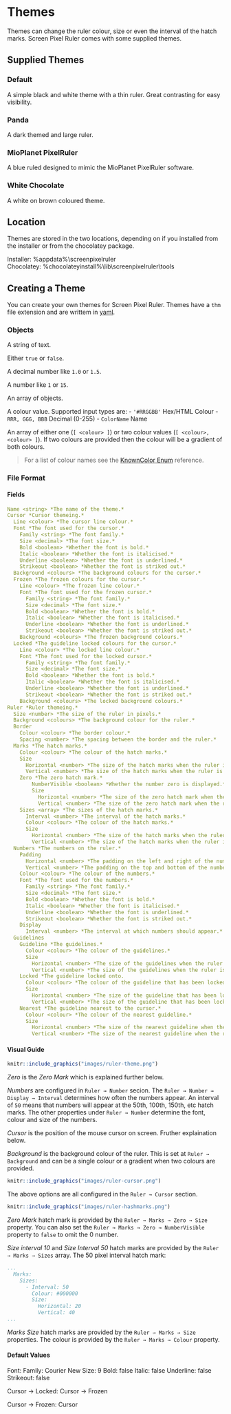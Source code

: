 # Themes {#themes}

Themes can change the ruler colour, size or even the interval of the hatch marks.
Screen Pixel Ruler comes with some supplied themes.

## Supplied Themes

### Default

A simple black and white theme with a thin ruler. Great contrasting for easy visibility.

### Panda

A dark themed and large ruler.

### MioPlanet PixelRuler

A blue ruled designed to mimic the MioPlanet PixelRuler software.

### White Chocolate

A white on brown coloured theme.

## Location

Themes are stored in the two locations, depending on if you installed from the installer or from the chocolatey package.

Installer: \%appdata\%\\screenpixelruler  
Chocolatey: \%chocolateyinstall\%\\lib\\screenpixelruler\\tools  

## Creating a Theme

You can create your own themes for Screen Pixel Ruler. 
Themes have a `thm` file extension and are writtem in [yaml](https://yaml.org).

### Objects

<string> A string of text.

<boolean> Either `true` or `false`.

<decimal> A decimal number like `1.0` or `1.5`.

<number> A number like `1` or `15`.

<array> An array of objects.

<colour> A colour value.
Supported input types are:
- `'#RRGGBB'` Hex/HTML Colour
- `RRR, GGG, BBB` Decimal (0-255)
- `ColorName` Name

<colours> An array of either one (`[ <colour> ]`) or two colour values (`[ <colour>, <colour> ]`).
If two colours are provided then the colour will be a gradient of both colours.

> For a list of colour names see the [KnownColor Enum](https://docs.microsoft.com/en-us/dotnet/api/system.drawing.knowncolor?view=netcore-3.1) reference. 

### File Format

#### Fields

```yaml
Name <string> *The name of the theme.*
Cursor *Cursor themeing.*
  Line <colour> *The cursor line colour.*
  Font *The font used for the cursor.*
    Family <string> *The font family.*
    Size <decimal> *The font size.*
    Bold <boolean> *Whether the font is bold.*
    Italic <boolean> *Whether the font is italicised.*
    Underline <boolean> *Whether the font is underlined.*
    Strikeout <boolean> *Whether the font is striked out.*
  Background <colours> *The background colours for the cursor.*
  Frozen *The frozen colours for the cursor.*
    Line <colour> *The frozen line colour.*
    Font *The font used for the frozen cursor.*
      Family <string> *The font family.*
      Size <decimal> *The font size.*
      Bold <boolean> *Whether the font is bold.*
      Italic <boolean> *Whether the font is italicised.*
      Underline <boolean> *Whether the font is underlined.*
      Strikeout <boolean> *Whether the font is striked out.*
    Background <colours> *The frozen background colours.*
  Locked *The guideline locked colours for the cursor.*
    Line <colour> *The locked line colour.*
    Font *The font used for the locked cursor.*
      Family <string> *The font family.*
      Size <decimal> *The font size.*
      Bold <boolean> *Whether the font is bold.*
      Italic <boolean> *Whether the font is italicised.*
      Underline <boolean> *Whether the font is underlined.*
      Strikeout <boolean> *Whether the font is striked out.*
    Background <colours> *The locked background colours.*
Ruler *Ruler themeing.*
  Size <number> *The size of the ruler in pixels.*
  Background <colours> *The background colour for the ruler.*
  Border
    Colour <colour> *The border colour.*
    Spacing <number> *The spacing between the border and the ruler.*
  Marks *The hatch marks.*
    Colour <colour> *The colour of the hatch marks.*
    Size
      Horizontal <number> *The size of the hatch marks when the ruler is horizontal.*
      Vertical <number> *The size of the hatch marks when the ruler is vertical.*
    Zero *The zero hatch mark.*
        NumberVisible <boolean> *Whether the number zero is displayed.*
        Size
          Horizontal <number> *The size of the zero hatch mark when the ruler is horizontal.*
          Vertical <number> *The size of the zero hatch mark when the ruler is vertical.*
    Sizes <array> *The sizes of the hatch marks.*
      Interval <number> *The interval of the hatch marks.*
      Colour <colour> *The colour of the hatch marks.*
      Size
        Horizontal <number> *The size of the hatch marks when the ruler is horizontal.*
        Vertical <number> *The size of the hatch marks when the ruler is vertical.*
  Numbers *The numbers on the ruler.*
    Padding
      Horizontal <number> *The padding on the left and right of the numbers.*
      Vertical <number> *The padding on the top and bottom of the numbers.*
    Colour <colour> *The colour of the numbers.*
    Font *The font used for the numbers.*
      Family <string> *The font family.*
      Size <decimal> *The font size.*
      Bold <boolean> *Whether the font is bold.*
      Italic <boolean> *Whether the font is italicised.*
      Underline <boolean> *Whether the font is underlined.*
      Strikeout <boolean> *Whether the font is striked out.*
    Display
      Interval <number> *The interval at which numbers should appear.*
  Guidelines
    Guideline *The guidelines.*
      Colour <colour> *The colour of the guidelines.*
      Size
        Horizontal <number> *The size of the guidelines when the ruler is horizontal.*
        Vertical <number> *The size of the guidelines when the ruler is vertical.*
    Locked *The guideline locked onto.
      Colour <colour> *The colour of the guideline that has been locked onto.*
      Size
        Horizontal <number> *The size of the guideline that has been locked onto when the ruler is horizontal.*
        Vertical <number> *The size of the guideline that has been locked onto when the ruler is vertical.*
    Nearest *The guideline nearest to the cursor.*
      Colour <colour> *The colour of the nearest guideline.*
      Size
        Horizontal <number> *The size of the nearest guideline when the ruler is horizontal.*
        Vertical <number> *The size of the nearest guideline when the ruler is vertical.*
```

#### Visual Guide

```r
knitr::include_graphics("images/ruler-theme.png")
```

*Zero* is the *Zero Mark* which is explained further below.

*Numbers* are configured in `Ruler → Number` secion.
The `Ruler → Number → Display → Interval` determines how often the numbers appear.
An interval of `50` means that numbers will appear at the 50th, 100th, 150th, etc hatch marks.
The other properties under `Ruler → Number` determine the font, colour and size of the numbers.

*Cursor* is the position of the mouse cursor on screen.
Fruther explaination below.

*Background* is the background colour of the ruler.
This is set at `Ruler → Background` and can be a single colour or a gradient when two colours are provided.

```r
knitr::include_graphics("images/ruler-cursor.png")
```

The above options are all configured in the `Ruler → Cursor` section.

```r
knitr::include_graphics("images/ruler-hashmarks.png")
```

*Zero Mark* hatch mark is provided by the `Ruler → Marks → Zero → Size` property.
You can also set the `Ruler → Marks → Zero → NumberVisible` property to `false` to omit the 0 number.

*Size interval 10* and *Size Interval 50* hatch marks are provided by the `Ruler → Marks → Sizes` array.
The 50 pixel interval hatch mark:

```yaml
...
  Marks:
    Sizes:
      - Interval: 50
        Colour: #000000
        Size:
          Horizontal: 20
          Vertical: 40
...
```

*Marks Size* hatch marks are provided by the `Ruler → Marks → Size` properties.
The colour is provided by the `Ruler → Marks → Colour` property.

#### Default Values

Font:
    Family: Courier New
    Size: 9
    Bold: false
    Italic: false
    Underline: false
    Strikeout: false

Cursor → Locked:
    Cursor → Frozen

Cursor → Frozen:
    Cursor


